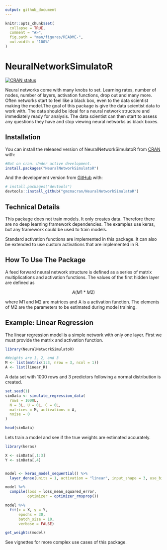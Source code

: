 ```yaml
---
output: github_document
---
```


<!-- README.md is generated from README.Rmd. Please edit that file -->

```r
knitr::opts_chunk$set(
  collapse = TRUE,
  comment = "#>",
  fig.path = "man/figures/README-",
  out.width = "100%"
)
```

# NeuralNetworkSimulatoR

<!-- badges: start -->
[![CRAN status](https://www.r-pkg.org/badges/version/NeuralNetworkSimulatoR)](https://cran.r-project.org/package=NeuralNetworkSimulatoR)
<!-- badges: end -->

Neural networks come with many knobs to set. Learning rates, number of nodes, number of layers, activation functions, drop out and many more. Often networks start to feel like a black box, even to the data scientist making the model.The goal of this package is give the data scientist data to work with. The data should be ideal for a neural network structure and immediately ready for analysis. The data scientist can then start to assess any questions they have and stop viewing neural networks as black boxes.

## Installation

You can install the released version of NeuralNetworkSimulatoR from [CRAN](https://CRAN.R-project.org) with:

``` r
#Not on cran. Under active development.
install.packages("NeuralNetworkSimulatoR")
```

And the development version from [GitHub](https://github.com/) with:

``` r
# install.packages("devtools")
devtools::install_github("gmcmacran/NeuralNetworkSimulatoR")
```
## Technical Details

This package does not train models. It only creates data. Therefore there are no deep learning framework dependencies. The examples use keras, but any framework could be used to train models.

Standard activation functions are implemented in this package. It can also be extended to use custom activations that are implemented in R.

## How To Use The Package

A feed forward neural network structure is defined as a series of matrix multiplications and activation functions. The values of the first hidden layer are defined as 

$$
A(M1*M2)
$$

where M1 and M2 are matrices and A is a activation function. The elements of M2 are the parameters to be estimated during model training.

## Example: Linear Regression

The linear regression model is a simple network with only one layer. First we must provide the matrix and activation function.

```r
library(NeuralNetworkSimulatoR)

#Weights are 1, 2, and 3
M <- list(matrix(1:3, nrow = 3, ncol = 1))
A <- list(linear_R)
```

A data set with 1000 rows and 3 predictors following a normal distribution is created.

```r
set.seed(1)
simData <- simulate_regression_data(
  rows = 1000L,
  N = 3L, U = 0L, C = 0L,
  matrices = M, activations = A,
  noise = 0
)

head(simData)
```


Lets train a model and see if the true weights are estimated accurately. 

```r
library(keras)

X <- simData[,1:3]
Y <- simData[,4]


model <- keras_model_sequential() %>%
  layer_dense(units = 1, activation = "linear", input_shape = 3, use_bias = FALSE, kernel_initializer = initializer_constant(value = 1))

model %>%
  compile(loss = loss_mean_squared_error,
          optimizer = optimizer_rmsprop())

model %>%
  fit(x = X, y = Y,
      epochs = 30,
      batch_size = 10,
      verbose = FALSE)

get_weights(model)

```

See vignettes for more complex use cases of this package.
